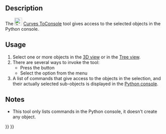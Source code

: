 <languages/>
<translate>

<!--T:1-->
{{Docnav
|[[Curves_PasteSVG|PasteSVG]]
|[[Curves_AdjacentFaces|AdjacentFaces]]
|[[Curves_Workbench|Curves]]
|IconL=Curves_PasteSVG.svg
|IconR=Curves_AdjacentFaces.svg
|IconC=Curves_workbench_icon.svg
}}

<!--T:2-->
{{GuiCommand
|Name=Curves ToConsole
|MenuLocation=Misc. → Objects to Console
|Workbenches=[[Curves_Workbench|Curves]]
}}

==Description== <!--T:3-->

<!--T:4-->
The [[Image:Curves_ToConsole.svg|24px]] [[Curves_ToConsole|Curves ToConsole]] tool gives access to the selected objects in the Python console.

==Usage== <!--T:5-->

<!--T:6-->
# Select one or more objects in the [[3D_view|3D view]] or in the [[Tree_view|Tree view]].
# There are several ways to invoke the tool:
#* Press the {{Button|[[Image:Curves_ToConsole.svg|16px]] [[Curves_ToConsole|Objects to Console]]}} button
#* Select the {{MenuCommand|Misc. → [[Image:Curves_ToConsole.svg|16px]] Objects to Console}} option from the menu
# A list of commands that give access to the objects in the selection, and their actually selected sub-objects is displayed in the [[Python_console|Python console]].

==Notes== <!--T:7-->

<!--T:12-->
* This tool only lists commands in the Python console, it doesn't create any object.


<!--T:11-->
{{Docnav
|[[Curves_PasteSVG|PasteSVG]]
|[[Curves_AdjacentFaces|AdjacentFaces]]
|[[Curves_Workbench|Curves]]
|IconL=Curves_PasteSVG.svg
|IconR=Curves_AdjacentFaces.svg
|IconC=Curves_workbench_icon.svg
}}

</translate>
{{Curves Tools navi{{#translation:}}}}
{{Userdocnavi{{#translation:}}}}